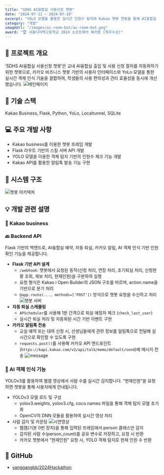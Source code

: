 ```yaml
---
title: "SDHS AI융합실 사용신청 챗봇"
date: "2024-07-11 ~ 2024-07-19"
excerpt: "YOLO 모델을 활용한 실시간 인원수 탐지와 Kakao 챗봇 연동을 통해 AI융합실 출입 및 신청을 자동화한 프로젝트입니다."
category: "개발"
imageUrl: "/images/ai-room-bot/ai-room-bot.png"
award: "🏆 서울디지텍고등학교 2024 소프트웨어 해커톤 [최우수상]"
---
```


## 📖 프로젝트 개요  
‘SDHS AI융합실 사용신청 챗봇’은 교내 AI융합실 출입 및 사용 신청 절차를 자동화하기 위한 챗봇으로, 카카오 비즈니스 챗봇 기반의 사용자 인터페이스와 YoLo 모델을 통한 실시간 객체 인식 기술을 결합하여, 학생들의 사용 편의성과 관리 효율성을 동시에 개선했습니다.
![메인페이지](/images/ai-room-bot/ai-room-bot.png)

## 📝 기술 스택  
Kakao Business, Flask, Python, YoLo, Localtunnel, SQLite

## 💻 주요 개발 사항  
- Kakao business를 이용한 챗봇 프레임 개발
- Flask 라우트 기반의 스킬 서버 API 개발
- YOLO 모델을 이용한 객체 탐지 기반의 인원수 체크 기능 개발
- Kakao API를 활용한 알림톡 발송 기능 구현

## 🧩 시스템 구조
![챗봇 아키텍처](/images/ai-room-bot/ai-room-bot-architecture.png)

## 💡 개발 관련 설명  
### 📱 Kakao business
### 🔙 Backend API
Flask 기반의 백엔드로, AI융합실 예약, 자동 퇴실, 카카오 알림, AI 객체 인식 기반 인원 확인 기능을 제공합니다.
- **Flask 기반 API 설계**
  - `/webhook`: 챗봇에서 요청된 동작(신청 처리, 연장 처리, 조기퇴실 처리, 신청현황 조회, 제보 처리, 현재인원)을 구분하여 실행
  - 요청 형식은 Kakao i Open Builder의 JSON 구조를 따르며, action.name을 기반으로 분기 처리
  - `@app.route(..., methods=['POST'])` 방식으로 챗봇 요청을 수신하고 처리
    ![챗봇 서버](/images/ai-room-bot/video.gif)
- **자동 퇴실 스케줄링**
  - `APScheduler`를 사용해 1분 간격으로 퇴실 예정자 체크 (`check_last_user`)
  - 실시간 퇴실 처리 및 자동화된 시간 기반 이벤트 구현
- **카카오 알림톡 전송**
  - 교실 예약 또는 대여 신청 시, 선생님들에게 관련 정보를 알림톡으로 전달해 실시간으로 확인할 수 있도록 구현
  - `requests.post()`를 사용해 카카오 API 엔드포인트(`https://kapi.kakao.com/v2/api/talk/memo/default/send`)에 메시지 전송
    ![message](/images/ai-room-bot/message.png)

### 🤖 AI 객체 인식 기능
YOLOv3를 활용하여 웹캠 영상에서 사람 수를 실시간 감지합니다. “현재인원”을 요청하면 챗봇을 통해 사용자에게 안내됩니다.
- YOLOv3 모델 로드 및 구성
  - yolov3.weights, yolov3.cfg, coco.names 파일을 통해 객체 탐지 모델 초기화
  - OpenCV의 DNN 모듈을 활용하여 실시간 영상 처리
- 사람 감지 및 카운팅
    ![시연영상](/images/ai-room-bot/ai-room-bot-video.gif)
  - 웹캠(기본 0번 장치)을 통해 입력된 프레임에서 person 클래스만 감지
  - 감지된 사람 수(person_count)를 공유 변수로 저장하고, 요청 시 반환
  - 카카오 챗봇에서 “현재인원” 요청 시, YOLO 객체 탐지로 현재 인원 수 반환

## 🔗 GitHub
- [yanggangbb/2024Hackathon](https://github.com/yanggangbb/2024Hackathon)